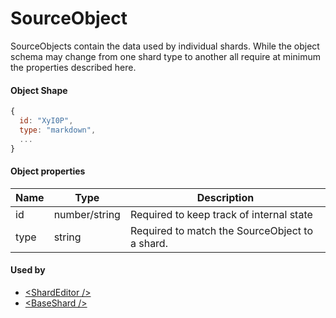 # SourceObject
SourceObjects contain the data used by individual shards. While the object schema may change from one shard type to another all require at minimum the properties described here.

#### Object Shape
```jsx
{
  id: "XyI0P",
  type: "markdown",
  ...
}
```

#### Object properties
| Name | Type          | Description                                             |
|------|---------------|---------------------------------------------------------|
| id   | number/string | Required to keep track of internal state                |
| type | string        | Required to match the SourceObject to a shard.          |

#### Used by
- [&#60;ShardEditor />](#/shard-editor)
- [&#60;BaseShard />](#/base-shard)